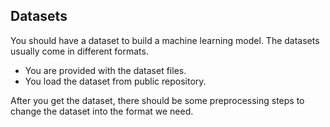 ## Datasets

You should have a dataset to build a machine learning model. The datasets usually come in different formats.

- You are provided with the dataset files.
- You load the dataset from public repository.

After you get the dataset, there should be some preprocessing steps to change the dataset into the format we need.